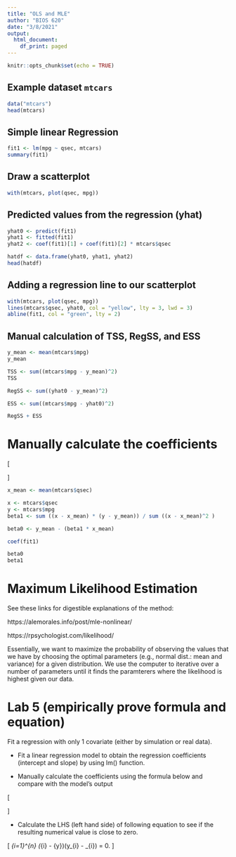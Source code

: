 ```yaml
---
title: "OLS and MLE"
author: "BIOS 620"
date: "3/8/2021"
output:
  html_document:
    df_print: paged
---
```


```r
knitr::opts_chunk$set(echo = TRUE)
```

## Example dataset `mtcars`

```r
data("mtcars")
head(mtcars)
```

## Simple linear Regression

```r
fit1 <- lm(mpg ~ qsec, mtcars)
summary(fit1)
```

## Draw a scatterplot

```r
with(mtcars, plot(qsec, mpg))
```

## Predicted values from the regression (yhat)

```r
yhat0 <- predict(fit1)
yhat1 <- fitted(fit1)
yhat2 <- coef(fit1)[1] + coef(fit1)[2] * mtcars$qsec

hatdf <- data.frame(yhat0, yhat1, yhat2)
head(hatdf)
```

## Adding a regression line to our scatterplot

```r
with(mtcars, plot(qsec, mpg))
lines(mtcars$qsec, yhat0, col = "yellow", lty = 3, lwd = 3)
abline(fit1, col = "green", lty = 2)
```

## Manual calculation of TSS, RegSS, and ESS

```r
y_mean <- mean(mtcars$mpg)
y_mean
```

```r
TSS <- sum((mtcars$mpg - y_mean)^2)
TSS
```

```r
RegSS <- sum((yhat0 - y_mean)^2)
```

```r
ESS <- sum((mtcars$mpg - yhat0)^2)
```

```r
RegSS + ESS 
```

# Manually calculate the coefficients 

\[
\begin{split}
   \hat{\beta}_{1} &= \frac{\sum_{i=1}^{n}(x_{i} - \bar{x})(y_{i} - \bar{y})}{\sum_{i=1}^{n}(x_{i} - \bar{x})^2} \\
   \hat{\beta}_{0} &= \bar{y} - \hat{\beta}_{1} \bar{x}.\\
\end{split}
\]

```r
x_mean <- mean(mtcars$qsec)
```

```r
x <- mtcars$qsec
y <- mtcars$mpg
beta1 <- sum ((x - x_mean) * (y - y_mean)) / sum ((x - x_mean)^2 )
```

```r
beta0 <- y_mean - (beta1 * x_mean)
```

```r
coef(fit1)
```

```r
beta0
beta1
```

# Maximum Likelihood Estimation

See these links for digestible explanations of the method:

https://alemorales.info/post/mle-nonlinear/

https://rpsychologist.com/likelihood/

Essentially, we want to maximize the probability of observing the values
that we have by choosing the optimal parameters (e.g., normal dist.: mean and
variance) for a given distribution. We use the computer to iterative over
a number of parameters until it finds the paramterers where the likelihood
is highest given our data.

# Lab 5 (empirically prove formula and equation)

Fit a regression with only 1 covariate (either by simulation or real data).

* Fit a linear regression model to obtain the regression coefficients (intercept
and slope) by using lm() function.

* Manually calculate the coefficients using the formula below and compare with
the model's output

\[
\begin{split}
   \hat{\beta}_{1} &= \frac{\sum_{i=1}^{n}(x_{i} - \bar{x})(y_{i} - \bar{y})}{\sum_{i=1}^{n}(x_{i} - \bar{x})^2} \\
   \hat{\beta}_{0} &= \bar{y} - \hat{\beta}_{1} \bar{x}.\\
\end{split}
\]

* Calculate the
LHS (left hand side) of following equation to see if the resulting numerical
value is close to zero.

\[
  \sum_{i=1}^{n} (\hat{y}_{i} - \bar{y})(y_{i} - \hat{y}_{i}) = 0.
\]